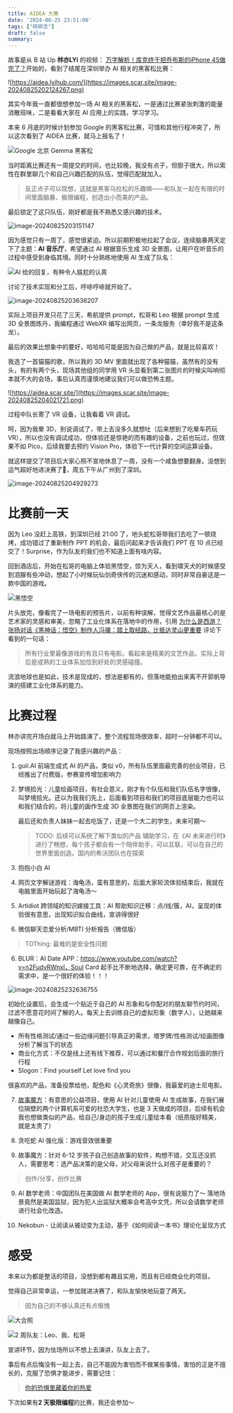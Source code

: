 ```yaml
---
title: AIDEA 大赛
date: '2024-08-25 23:51:06'
tags: ["碎碎念"]
draft: false
summary: 
---
```

故事是从 B 站 Up **林亦LYi** 的视频： [万字解析！库克终于把乔布斯的iPhone 4S做完了？](https://www.bilibili.com/video/BV1Jx4y1s7W8/?spm_id_from=333.976.0.0&vd_source=5bef9f029d9d84b450be299409947c15)开始的，看到了结尾在深圳举办 AI 相关的黑客松比赛：

![https://aidea.lyihub.com/](https://images.scar.site/image-20240825202124267.png)

其实今年我一直都很想参加一场 AI 相关的黑客松，一是通过比赛紧张刺激的能量消散班味，二是看看大家在 AI 应用上的实践，学习学习。

本来 6 月底的时候计划参加 Google 的黑客松比赛，可惜和其他行程冲突了，所以这次看到了 AIDEA 比赛，就马上报名了！

![Google 北京 Gemma 黑客松](https://images.scar.site/image-20240825202948302.png)



当时距离比赛还有一周提交的时间，也比较晚，我没有点子，但胆子很大，所以索性在群里聊几个和自己兴趣匹配的队伍，觉得匹配就加入。

>  反正点子可以现想，这就是黑客马拉松的乐趣嘛——和队友一起在有限的时间里面脑暴、极限编程，创造出小而美的产品。

最后锁定了这只队伍，刚好都是我不熟悉又感兴趣的技术。

![image-20240825203151147](https://images.scar.site/image-20240825203151147.png)

因为感觉只有一周了，感觉很紧迫。所以前期积极地拉起了会议，连续脑暴两天定下了主题：**AI 音乐厅**，希望通过 AI 根据音乐生成 3D 全景图，让用户在听音乐的过程中感受到身临其境。同时十分熟练地使用 AI 生成了队名：

![AI 给的回复，有种令人尴尬的认真](https://images.scar.site/image-20240825204706347.png)

讨论了技术实现和分工后，哼哧哼哧就开始了。

![image-20240825203636207](https://images.scar.site/image-20240825203636207.png)

实际上项目开发只花了三天，希航提供 prompt，松哥和 Leo 根据 prompt 生成 3D 全景图炼丹，我编程通过 WebXR 编写出网页，一条龙服务（幸好我不是这条龙）。

最后的效果比想象中的要好，哈哈哈可能是因为自己做的产品，就是比较喜欢！

我选了一首猫猫的歌，所以我的 3D MV 里面就出现了各种猫猫，虽然有的没有头，有的有两个头，现场其他组的同学用 VR 头显看到第二张图片的时候尖叫响彻本就不大的会场，事后认真而谨慎地建议我们可以做恐怖主题。

![https://aidea.scar.site/](https://images.scar.site/image-20240825204021721.png)

过程中队长寄了 VR 设备，让我看着 VR 调试。

呵，因为我晕 3D，别说调试了，带上去没多久就想吐（后来想到了吃晕车药玩 VR），所以也没有调试成功，但体验还是惊艳的而有趣的设备，之前也玩过，但效果不如 Pico，后续我要去预约 Vision Pro，体验下一代计算的空间运算设备。

就这样提交了项目后大家心照不宣地休息了一周，没有一个咸鱼想要翻身。没想到运气超好地进决赛了🌈，周五下午从广州到了深圳。

![image-20240825204929273](https://images.scar.site/image-20240825204929273.png)

# 比赛前一天

因为 Leo 没赶上高铁，到深圳已经 21:00 了，地头蛇松哥带我们去吃了一顿烧烤，成功错过了重新制作 PPT 的机会，最后问起来才告诉我们 PPT 在 10 点已经交了！Surprise，作为队友的我们也不知道上面有啥内容。

回到酒店后，开始在松哥的电脑上体验黑悟空，惊为天人，看到啸天犬的时候感受到泪腺有些冲动，想起了小时候玩仙剑奇侠传的沉迷和感动，同时非常自豪这是一款中国的游戏。

![黑悟空](https://images.scar.site/img_v3_02e3_0b6302c3-f8f1-405e-8055-aba891c1cadg.jpg)

片头放完，像看完了一场电影的预告片，以前有种误解，觉得文艺作品最核心的是艺术家的灵感和审美，忽略了工业化体系在落地中的作用，引用 [为什么是西游？张扬对话《黑神话：悟空》制作人冯骥：踏上取经路，比抵达灵山更重要](https://www.bilibili.com/video/BV1zy411e7Bd/?buvid=Y74BA5755275F78B410384BC86B5CFA8F931&is_story_h5=false&mid=Kz1JvX2sJnA1zfI3Kuzm3w%3D%3D&p=1&plat_id=116&share_from=ugc&share_medium=iphone&share_plat=ios&share_session_id=E342637B-7809-4CF3-A168-C9B76D57B7E0&share_source=COPY&share_tag=s_i&spmid=united.player-video-detail.0.0&timestamp=1724591111&unique_k=9fRKrjI&up_id=473837611&vd_source=5bef9f029d9d84b450be299409947c15) 评论下看到的一句话：

> 所有行业里最像游戏的有且只有电影。看起来是精美的文艺作品，实际上背后是成熟的工业体系加恰到好处的灵感碰撞。

流浪地球也是如此，技术是现成的，想法是都有的，但落地能拍出来离不开郭帆导演的搭建工业化体系的能力。


# 比赛过程
林亦讲完开场白就马上开始路演了，整个流程现场很效率，超时一分钟都不可以。

现场按照出场顺序记录了我感兴趣的产品：

1. guii.AI 前端生成式 AI 的产品，类似 v0，所有队伍里面最完善的创业项目，已经推出了付费版，参赛宣传增加影响力

2. 梦境拾光：儿童绘画项目，有社会意义，刚才有个队伍和我们队伍名字很像，叫梦境拾光。还以为我我们先上，后面看到项目和我们的项目底层能力也可以和我们结合的，将儿童的画作生成 3D 全景图在我们的网页上渲染。

   最后还和负责人妹妹一起去吃饭了，还是一个大二的学生，未来可期～

   > TODO: 后续可以系统了解下类似的产品
   辅助学习，在《AI 未来进行时》进行了畅想，每个孩子都会有一个陪伴助手，可以互联，可以在自己的世界里面创造。国内的希沃团队也在探索

3. 抱抱小白 AI

4. 网页文字解谜游戏：海龟汤，蛮有意思的，后面大家轮流体验结束后，我就在电脑里面开始玩起了海龟汤～

5. Artidiot 跨领域的知识嫁接工具：AI 帮助知识迁移：点/线/簇，AI，呈现的体验很有意思，出现知识拟合曲线，宣讲得很好

6. 微信聊天恋爱分析/MBTI 分析报告（微信版）

> TOThing: 最难的是安全性问题
>
6. BLUR：AI Date APP：https://www.youtube.com/watch?v=n2FudvRWnxI，Soul Card 起手比不断地选择，确定更可靠，在不确定的需求中，是一个很好的体验！！！

![image-20240825232636755](https://images.scar.site/image-20240825232636755.png)

初始化设置后，会生成一个贴近于自己的 AI 形象和与你配对的朋友聊节约时间，过滤不愿意花时间了解的人。每天上去训练自己的虚拟形象（数字人），让她越来越像自己。

* 所有性格测试/通过一些边缘问题引导真正的需求，塔罗牌/性格测试/绘画图像分析了解当下的状态
* 商业化方式：不仅是线上还有线下推荐，可以通过和餐厅合作规划后面的旅行行程
* Slogon：Find yourself Let love find you

很喜欢的产品，准备投票给他，配色和《心灵奇旅》很像，我最爱的迪士尼电影。

7. [故事魔方](https://lag410zsdtc.feishu.cn/docx/MSrMdncBbo7RYixnfprckrIAnVg)：有意思的公益项目，使用 AI 针对儿童使用 AI 生成故事，在我们展位隔壁的两个计算机系可爱的社恐大学生，也是 3 天做成的项目，后续有机会我也想做类似的产品，给自己/身边的孩子生成儿童绘本看（纸质版好精美，就是太贵了）
8. 贪吃蛇 AI 强化版：游戏音效很重要

8. 故事魔方：针对 6-12 岁孩子自己创造故事的软件，构想不错，交互还没抓人，需要思考：选产品决策的是父母，对父母来说什么对孩子是重要的？

>  创作/分享，创作比赛
9. AI 数学老师：中国团队在美国做 AI 数学老师的 App，很有说服力了～ 落地场景竟然是美国监狱，因为犯人出监狱大概率会考高中文凭，所以会请数学老师进行社会化改造。

10. Nekobun - 让阅读从被动变为主动，基于《如何阅读一本书》理论化呈现方式

# 感受
本来以为都是整活的项目，没想到都有趣且实用，而且有已经商业化的项目。

觉得自己非常幸运，一参加就进决赛了，和队友愉快地玩耍了两天。

>  因为自己的不够认真还有点惭愧

![大合照](https://images.scar.site/AYI05342-opq3179502829.jpg)

![2 周队友：Leo、我、松哥](https://images.scar.site/image-20240825234412108.png)

宣讲环节，因为怯场所以不想上去演讲，队友上去了。

事后有点后悔没有一起上去，自己不能因为害怕而不做某些事情，害怕的正是不擅长的，克服了恐惧才能进步，需要记住：

> [你的恐惧里藏着你的热爱](https://www.bilibili.com/video/BV1rxWDehEjt/?buvid=Y74BA5755275F78B410384BC86B5CFA8F931&from_spmid=search.search-result.0.0&is_story_h5=false&mid=Kz1JvX2sJnA1zfI3Kuzm3w%3D%3D&p=1&plat_id=116&share_from=ugc&share_medium=iphone&share_plat=ios&share_session_id=79BE2CA5-E548-4DC0-AFCB-88970129E10A&share_source=COPY&share_tag=s_i&spmid=united.player-video-detail.0.0&timestamp=1724587887&unique_k=O834lwK&up_id=1116457573&vd_source=5bef9f029d9d84b450be299409947c15)

下次如果有**2 天极限编程**的比赛，我还会参加～

